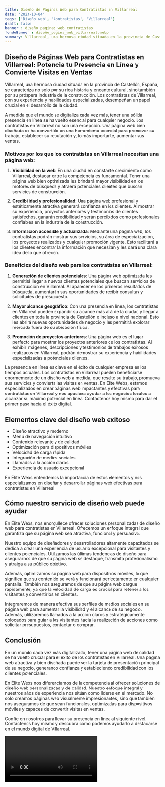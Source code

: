 ```yaml
---
title: Diseño de Páginas Web para Contratistas en Villarreal
date: '2023-10-04'
tags: ['Diseño web', 'Contratistas', 'Villarreal']
draft: false
banner : diseño_paginas_web_contratistas
fondoBanner : diseño_pagina_web_villarreal.webp
summary: Villarreal, una hermosa ciudad situada en la provincia de Castellón, España, se caracteriza no solo por su rica historia y encanto cultural, sino también por su próspera industria de la construcción. Los contratistas de Villarreal, con su experiencia y habilidades especializadas, desempeñan un papel crucial en el desarrollo de la ciudad.
---
```


## Diseño de Páginas Web para Contratistas en Villarreal: Potencia tu Presencia en Línea y Convierte Visitas en Ventas

Villarreal, una hermosa ciudad situada en la provincia de Castellón, España, se caracteriza no solo por su rica historia y encanto cultural, sino también por su próspera industria de la construcción. Los contratistas de Villarreal, con su experiencia y habilidades especializadas, desempeñan un papel crucial en el desarrollo de la ciudad.

A medida que el mundo se digitaliza cada vez más, tener una sólida presencia en línea se ha vuelto esencial para cualquier negocio. Los contratistas en Villarreal no son una excepción. Una página web bien diseñada se ha convertido en una herramienta esencial para promover su trabajo, establecer su reputación y, lo más importante, aumentar sus ventas.

### Motivos por los que los contratistas en Villarreal necesitan una página web:

1. **Visibilidad en la web**: En una ciudad en constante crecimiento como Villarreal, destacar entre la competencia es fundamental. Tener una página web bien optimizada les brindará mayor visibilidad en los motores de búsqueda y atraerá potenciales clientes que buscan servicios de construcción.

2. **Credibilidad y profesionalidad**: Una página web profesional y estéticamente atractiva generará confianza en los clientes. Al mostrar su experiencia, proyectos anteriores y testimonios de clientes satisfechos, ganarán credibilidad y serán percibidos como profesionales confiables en la industria de la construcción.

3. **Información accesible y actualizada**: Mediante una página web, los contratistas podrán mostrar sus servicios, su área de especialización, los proyectos realizados y cualquier promoción vigente. Esto facilitará a los clientes encontrar la información que necesitan y les dará una clara idea de lo que ofrecen.

### Beneficios del diseño web para los contratistas en Villarreal:

1. **Generación de clientes potenciales**: Una página web optimizada les permitirá llegar a nuevos clientes potenciales que buscan servicios de construcción en Villarreal. Al aparecer en los primeros resultados de búsqueda, aumentarán sus oportunidades de recibir consultas y solicitudes de presupuesto.

2. **Mayor alcance geográfico**: Con una presencia en línea, los contratistas en Villarreal pueden expandir su alcance más allá de la ciudad y llegar a clientes en toda la provincia de Castellón e incluso a nivel nacional. Esto les abrirá nuevas oportunidades de negocio y les permitirá explorar mercado fuera de su ubicación física.

3. **Promoción de proyectos anteriores**: Una página web es el lugar perfecto para mostrar los proyectos anteriores de los contratistas. Al exhibir imágenes, descripciones y testimonios de trabajos exitosos realizados en Villarreal, podrán demostrar su experiencia y habilidades especializadas a potenciales clientes.

La presencia en línea es clave en el éxito de cualquier empresa en los tiempos actuales. Los contratistas en Villarreal pueden beneficiarse enormemente de un diseño web a medida, que resalte su trabajo, promueva sus servicios y convierta las visitas en ventas. En Elite Webs, estamos especializados en crear páginas web impactantes y efectivas para contratistas en Villarreal y nos apasiona ayudar a los negocios locales a alcanzar su máximo potencial en línea. Contáctenos hoy mismo para dar el primer paso hacia el éxito digital.

<GifSeo />

<Cta />

## Elementos clave del diseño web exitoso 

- Diseño atractivo y moderno
- Menú de navegación intuitivo
- Contenido relevante y de calidad
- Optimización para dispositivos móviles
- Velocidad de carga rápida
- Integración de medios sociales
- Llamados a la acción claros
- Experiencia de usuario excepcional

En Élite Webs entendemos la importancia de estos elementos y nos especializamos en diseñar y desarrollar páginas web efectivas para contratistas en Villarreal.

## Cómo nuestro servicio de diseño web puede ayudar

En Élite Webs, nos enorgullece ofrecer soluciones personalizadas de diseño web para contratistas en Villarreal. Ofrecemos un enfoque integral que garantiza que su página web sea atractiva, funcional y persuasiva. 

Nuestro equipo de diseñadores y desarrolladores altamente capacitados se dedica a crear una experiencia de usuario excepcional para visitantes y clientes potenciales. Utilizamos las últimas tendencias de diseño para asegurarnos de que su página web se destaque, transmita profesionalismo y atraiga a su público objetivo. 

Además, optimizamos su página web para dispositivos móviles, lo que significa que su contenido se verá y funcionará perfectamente en cualquier pantalla. También nos aseguramos de que su página web cargue rápidamente, ya que la velocidad de carga es crucial para retener a los visitantes y convertirlos en clientes.

Integraremos de manera efectiva sus perfiles de medios sociales en su página web para aumentar la visibilidad y el alcance de su negocio. Además, utilizaremos llamados a la acción claros y estratégicamente colocados para guiar a los visitantes hacia la realización de acciones como solicitar presupuestos, contactar o comprar.

## Conclusión

En un mundo cada vez más digitalizado, tener una página web de calidad se ha vuelto crucial para el éxito de los contratistas en Villarreal. Una página web atractiva y bien diseñada puede ser la tarjeta de presentación principal de su negocio, generando confianza y estableciendo credibilidad con los clientes potenciales.

En Élite Webs nos diferenciamos de la competencia al ofrecer soluciones de diseño web personalizadas y de calidad. Nuestro enfoque integral y nuestros años de experiencia nos sitúan como líderes en el mercado. No solo creamos páginas web visualmente impresionantes, sino que también nos aseguramos de que sean funcionales, optimizadas para dispositivos móviles y capaces de convertir visitas en ventas.

Confíe en nosotros para llevar su presencia en línea al siguiente nivel. Contáctenos hoy mismo y descubra cómo podemos ayudarlo a destacarse en el mundo digital de Villarreal.

<Video />

<CtaBot job='Contratistas' city='Villarreal'/>

<Gmaps query='Villarreal+españa+maps' />